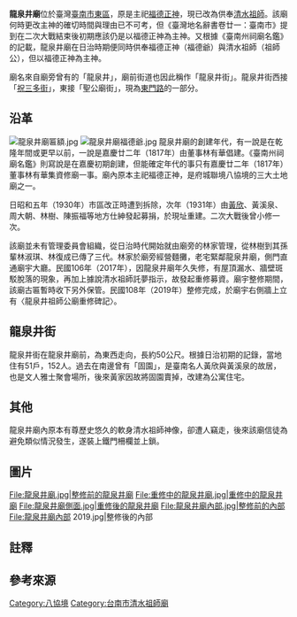 {{coord|22.987954|120.214150|display=title}}
{{東亞廟宇
| name = 龍泉井廟
| img = File:龍泉井廟 2019.jpg
| img_capt = 
| image_width = 250px
| location = {{ROC-TW}}[[臺南市|臺南市]][[東區_(臺南市)|東區]]泉南里[[東門路_(臺南市)|東門路]]一段114號{{r|聯境}}
| god = [[清水祖師|清水祖師]]
| type = 
| struct = 
| open_year = 清乾隆年間{{r|市}}或<br>清嘉慶廿二年（1817年）左右{{r|聯境}}
| cere_date = 
}}
'''龍泉井廟'''位於臺灣[[臺南市|臺南市]][[東區_(臺南市)|東區]]，原是主祀[[福德正神|福德正神]]，現已改為供奉[[清水祖師|清水祖師]]{{r|市}}{{r|聯境}}{{r|市182}}。該廟何時更改主神的確切時間與理由已不可考，但《臺灣地名辭書卷廿一：臺南市》提到在二次大戰結束後初期應該仍是以福德正神為主神{{r|市}}{{r|聯境}}{{r|市182}}。又根據《臺南州祠廟名鑑》的記載，龍泉井廟在日治時期便同時供奉福德正神（福德爺）與清水祖師（祖師公），但以福德正神為主神{{r|相}}。

廟名來自廟旁曾有的「龍泉井」{{NoteTag|約在今天的東門陸橋之下{{r|市182}}。}}，廟前街道也因此稱作「龍泉井街」{{r|市}}{{r|市182}}。龍泉井街西接「[[祝三多廟#祝三多街|祝三多街]]」，東接「聖公廟街」，現為[[東門路_(臺南市)|東門路]]的一部分{{r|市}}{{r|市182}}。

== 沿革 ==
[[File:龍泉井廟匾額.jpg|thumb]]
[[File:龍泉井廟福德爺.jpg|thumb]]
龍泉井廟的創建年代，有一說是在乾隆年間或更早以前{{r|市}}{{r|市182}}，一說是嘉慶廿二年（1817年）由董事林有華倡建{{r|聯境}}。《臺南州祠廟名鑑》則寫說是在嘉慶初期創建，但能確定年代的事只有嘉慶廿二年（1817年）董事林有華集資修廟一事{{r|相}}。廟內原本主祀福德正神，是府城聯境八協境的三大土地廟之一{{NoteTag|三間土地廟分別是祝三多、龍泉井與西竹圍，其中西竹圍廟已不存在{{r|市182}}。}}{{r|市182}}{{r|鄭}}。

日昭和五年（1930年）市區改正時遭到拆除，次年（1931年）由[[黃欣_(臺灣)|黃欣]]、黃溪泉、周大朝、林樹、陳振福等地方仕紳發起募捐，於現址重建{{r|聯境}}{{r|鄭2}}。二次大戰後曾小修一次{{r|聯境}}。

該廟並未有管理委員會組織，從日治時代開始就由廟旁的林家管理，從林樹到其孫輩林淑琪、林復成已傳了三代{{r|鄭2}}{{r|陳}}。林家於廟旁經營麵攤，老宅緊鄰龍泉井廟，側門直通廟宇大廳{{r|鄭2}}。民國106年（2017年），因龍泉井廟年久失修，有屋頂漏水、牆壁斑駁脫落的現象，再加上據說清水祖師託夢指示，故發起重修募資{{r|鄭2}}。廟宇整修期間，該廟古匾暫時收下另外保管{{r|陳}}。民國108年（2019年）整修完成，於廟宇右側牆上立有〈龍泉井祖師公廟重修碑記〉。

== 龍泉井街 ==
龍泉井街在龍泉井廟前，為東西走向，長約50公尺{{r|市}}。根據日治初期的記錄，當地住有51戶，152人{{r|市}}。過去在南邊曾有「固園」，是臺南名人黃欣與黃溪泉的故居，也是文人雅士聚會場所，後來黃家因故將固園賣掉，改建為公寓住宅{{r|市}}。

== 其他 ==
龍泉井廟內原本有尊歷史悠久的軟身清水祖師神像，卻遭人竊走，後來該廟信徒為避免類似情況發生，遂裝上鐵門柵欄並上鎖{{r|鄭}}。

== 圖片 ==
<gallery>
File:龍泉井廟.jpg|整修前的龍泉井廟
File:重修中的龍泉井廟.jpg|重修中的龍泉井廟
File:龍泉井廟側面.jpg|重修後的龍泉井廟
File:龍泉井廟內部.jpg|整修前的內部
File:龍泉井廟內部 2019.jpg|整修後的內部

</gallery>

== 註釋 ==
{{NoteFoot}}

== 參考來源 ==
{{reflist|refs=
<ref name="聯境">{{cite book|author=謝奇峰 |title=《臺南府城聯境組織研究》|publisher=臺南市政府文化局 |isbn=978-986-03-9413-9 |date=2013-12 |pages=頁243}}</ref>
<ref name="市182">{{cite book|author=許永河 |title=《遇見182：從府城到龍崎》|publisher=臺南市政府文化局 |date=2014-12 |isbn=978-986-04-3030-1 |pages=頁181─183 }}</ref>
<ref name="市">{{cite book|author= |title=《臺灣地名辭書卷廿一：臺南市》 |publisher=國史館臺灣文獻館 |location= |isbn= 957-02-3370-2  |date=1999-02 |pages=頁316─318}}</ref>
<ref name="相">{{cite book|author=相良吉哉 |title=《[[臺南州祠廟名鑑|臺南州祠廟名鑑]]》 |date=1933-08-18 |language=ja |edition=嘉邑城隍廟2002年3月再版 |publisher=臺灣日日新報社臺南支局 |location=臺南市錦町二丁目七七番地 |pages=頁3 }}</ref>
<ref name="鄭">{{cite news |url=http://search.cdns.com.tw/readfile.exe?0,0,30672,44690,%AD%B1%BFn |author=鄭佳佳 |title=〈龍泉井廟落沒 地方不勝唏噓〉 |work=中華日報 |date=2014-07-15 }}{{Dead link|date=2020年1月 |bot=InternetArchiveBot |fix-attempted=yes }}</ref>
<ref name="鄭2">{{cite news |url=http://www.cdns.com.tw/news.php?n_id=1&nc_id=189699 |author=鄭佳佳 |title=〈兩百年龍泉井廟整修募資〉 |work=中華日報 |date=2017-10-09 |access-date=2018-07-14 |archive-url=https://web.archive.org/web/20180714112254/http://www.cdns.com.tw/news.php?n_id=1&nc_id=189699 |archive-date=2018-07-14 |dead-url=yes }}</ref>
<ref name="陳">{{cite news |url=http://www.cdns.com.tw/news.php?n_id=1&nc_id=235372 |author=陳銀全 |title=〈泉南里內龍泉井廟保有嘉慶年間匾額〉 |work=中華日報 |date=2018-06-14 |access-date=2018-07-14 |archive-url=https://web.archive.org/web/20180714122830/http://www.cdns.com.tw/news.php?n_id=1&nc_id=235372 |archive-date=2018-07-14 |dead-url=yes }}</ref>
}}

{{臺灣府城聯境}}

[[Category:八協境|Category:八協境]]
[[Category:台南市清水祖師廟|Category:台南市清水祖師廟]]